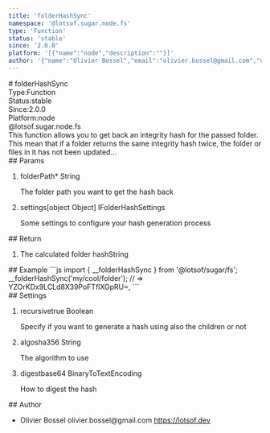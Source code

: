 ```yaml
---
title: 'folderHashSync'
namespace: '@lotsof.sugar.node.fs'
type: 'Function'
status: 'stable'
since: '2.0.0'
platform: '[{"name":"node","description":""}]'
author: '{"name":"Olivier Bossel","email":"olivier.bossel@gmail.com","url":"https://lotsof.dev"}'
---
```

<div class="docmap-mdx">
# folderHashSync
<div class="_metas">
<div class="_type"><span class="_type-label">Type:</span><span class="_type-value">Function</span></div>
<div class="_status"><span class="_status-label">Status:</span><span class="_status-value -stable">stable</span></div>
<div class="_since"><span class="_since-label">Since:</span><span class="_since-value">2.0.0</span></div>
<div class="_platform"><span class="_platform-label">Platform:</span><span class="_platform-value -node">node</span></div>
</div>
<div class="_namespace">@lotsof.sugar.node.fs</div>
<div class="_description">
This function allows you to get back an integrity hash for the passed folder.
This mean that if a folder returns the same integrity hash twice, the folder or files in it
has not been updated...
</div>
<div class="_params">
## Params
<ol class="_list">
<li class="_item">
<span class="_name">folderPath<span class="_required">*</span></span><span class="_default"></span> <span class="_type">String</span>
<p class="_description">The folder path you want to get the hash back</p>
</li>
<li class="_item">
<span class="_name">settings</span><span class="_default">&lsqb;object Object&rsqb;</span> <span class="_type">IFolderHashSettings</span>
<p class="_description">Some settings to configure your hash generation process</p>
</li>
</ol>
</div>
<div class="_return">
## Return
<ol class="_list">
<li class="_item">
<span class="_description">The calculated folder hash</span><span class="_default"></span><span class="_type">String</span>
</li>
</ol>
</div>
<div class="_examples">
## Example
```js
import { __folderHashSync } from '@lotsof/sugar/fs';
__folderHashSync('my/cool/folder'); // => YZOrKDx9LCLd8X39PoFTflXGpRU=,
```
</div>
<div class="_settings">
## Settings
<ol class="_list">
<li class="_item">
<span class="_name">recursive</span><span class="_default">true</span> <span class="_type">Boolean</span>
<p class="_description">Specify if you want to generate a hash using also the children or not</p>
</li>
<li class="_item">
<span class="_name">algo</span><span class="_default">sha356</span> <span class="_type">String</span>
<p class="_description">The algorithm to use</p>
</li>
<li class="_item">
<span class="_name">digest</span><span class="_default">base64</span> <span class="_type">BinaryToTextEncoding</span>
<p class="_description">How to digest the hash</p>
</li>
</ol>
</div>
<div class="_author">
## Author
<ul class="_list">
<li class="_item">
<span class="_name">Olivier Bossel</span>
<span class="_email">olivier.bossel@gmail.com</span>
<a href="https://lotsof.dev" target="_blank" class="_url">https://lotsof.dev</a>
</li>
</ul>
</div>
</div>